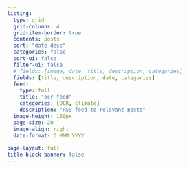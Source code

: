 ```yaml
---
listing:
  type: grid
  grid-columns: 4
  grid-item-border: true
  contents: posts
  sort: "date desc"
  categories: false
  sort-ui: false
  filter-ui: false
  # fields: [image, date, title, description, categories]
  fields: [title, description, date, categories]
  feed:
    type: full
    title: "ocr feed"
    categories: [OCR, climate]
    description: "RSS feed to relevant posts"
  image-height: 150px
  page-size: 20
  image-align: right
  date-format: D MMM YYYY
  
page-layout: full
title-block-banner: false
---
```

